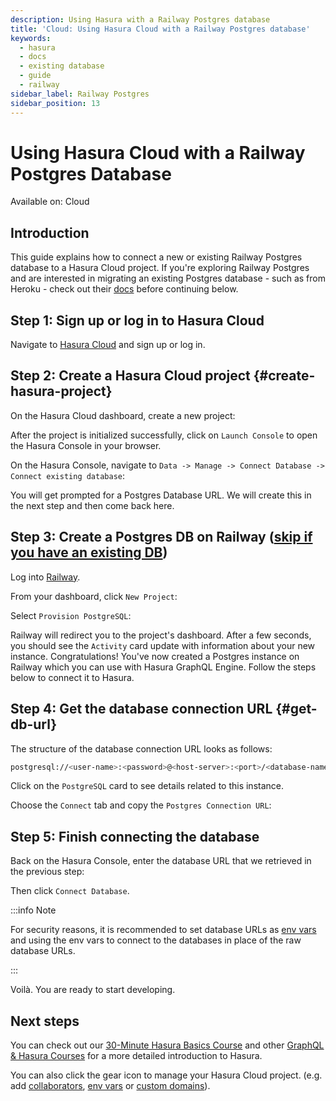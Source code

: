 ```yaml
---
description: Using Hasura with a Railway Postgres database
title: 'Cloud: Using Hasura Cloud with a Railway Postgres database'
keywords:
  - hasura
  - docs
  - existing database
  - guide
  - railway
sidebar_label: Railway Postgres
sidebar_position: 13
---
```



# Using Hasura Cloud with a Railway Postgres Database

<div className='badge badge--primary heading-badge'>Available on: Cloud</div>

## Introduction

This guide explains how to connect a new or existing Railway Postgres database to a Hasura Cloud project. If you're
exploring Railway Postgres and are interested in migrating an existing Postgres database - such as from Heroku - check
out their [docs](https://railway.app/heroku) before continuing below.

## Step 1: Sign up or log in to Hasura Cloud

Navigate to [Hasura Cloud](https://cloud.hasura.io/signup/?pg=docs&plcmt=body&cta=navigate-to-hasura-cloud&tech=default)
and sign up or log in.

## Step 2: Create a Hasura Cloud project {#create-hasura-project}

On the Hasura Cloud dashboard, create a new project:

<Thumbnail src='/img/cloud-dbs/create-hasura-cloud-project.png' alt='Create Hasura Cloud project' />

After the project is initialized successfully, click on `Launch Console` to open the Hasura Console in your browser.

On the Hasura Console, navigate to `Data -> Manage -> Connect Database -> Connect existing database`:

You will get prompted for a Postgres Database URL. We will create this in the next step and then come back here.

<Thumbnail src='/img/cloud-dbs/existing-db-setup.png' alt='Hasura Cloud database setup' width='700px' />

## Step 3: Create a Postgres DB on Railway ([skip if you have an existing DB](#get-db-url))

Log into [Railway](https://railway.app/dashboard).

From your dashboard, click `New Project`:

<Thumbnail src='/img/cloud-dbs/railway/railway-new-project.png' alt='Create a new project with Railway' width='700px' />

Select `Provision PostgreSQL`:

<Thumbnail src='/img/cloud-dbs/railway/railway-new-pg.png' alt='Create a new PG db with Railway' width='700px' />

Railway will redirect you to the project's dashboard. After a few seconds, you should see the `Activity` card update
with information about your new instance. Congratulations! You've now created a Postgres instance on Railway which you
can use with Hasura GraphQL Engine. Follow the steps below to connect it to Hasura.

## Step 4: Get the database connection URL {#get-db-url}

The structure of the database connection URL looks as follows:

```bash
postgresql://<user-name>:<password>@<host-server>:<port>/<database-name>
```

Click on the `PostgreSQL` card to see details related to this instance.

<Thumbnail
  src='/img/cloud-dbs/railway/railway-choose-pg.png'
  alt='Access your the details of the db from the card'
  width='700px'
/>

Choose the `Connect` tab and copy the `Postgres Connection URL`:

<Thumbnail
  src='/img/cloud-dbs/railway/railway-connection-string.png'
  alt='Go to the connect tab and grab the connection string'
  width='700px'
/>

## Step 5: Finish connecting the database

Back on the Hasura Console, enter the database URL that we retrieved in the previous step:

<Thumbnail
  src='/img/cloud-dbs/render/render-connect-db.png'
  alt='Connect the database on Hasura Console'
  width='700px'
/>

Then click `Connect Database`.

:::info Note

For security reasons, it is recommended to set database URLs as
[env vars](/projects/env-vars.mdx#manage-project-env-vars) and using the env vars to connect to the databases in place
of the raw database URLs.

:::

Voilà. You are ready to start developing.

<Thumbnail src='/img/cloud-dbs/hasura-console.png' alt='Hasura Console' />

## Next steps

You can check out our [30-Minute Hasura Basics Course](https://hasura.io/learn/graphql/hasura/introduction/) and other
[GraphQL & Hasura Courses](https://hasura.io/learn/) for a more detailed introduction to Hasura.

You can also click the gear icon to manage your Hasura Cloud project. (e.g. add
[collaborators](/projects/collaborators.mdx#manage-project-collaborators),
[env vars](/projects/env-vars.mdx#manage-project-env-vars) or
[custom domains](/projects/domains.mdx#manage-project-domains)).

<Thumbnail src='/img/getting-started/project-manage.png' alt='Project actions' width='860px' />
